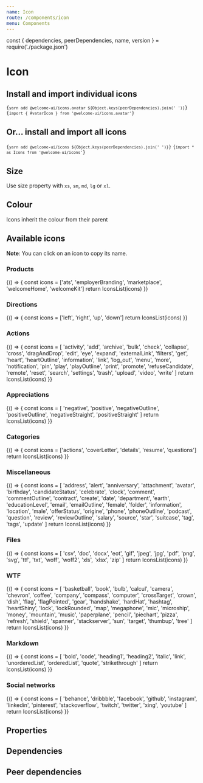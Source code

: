 ```yaml
---
name: Icon
route: /components/icon
menu: Components
---
```


const { dependencies, peerDependencies, name, version } = require('./package.json')

# Icon

<TagVersion version={version} name={name} />

## Install and import individual icons

<Code language="bash" isCopyable>{`yarn add @welcome-ui/icons.avatar ${Object.keys(peerDependencies).join(' ')}`}</Code>
<Code language="bash" isCopyable>{`import { AvatarIcon } from '@welcome-ui/icons.avatar'`}</Code>

## Or… install and import all icons

<Code language="bash" isCopyable>{`yarn add @welcome-ui/icons ${Object.keys(peerDependencies).join(' ')}`}</Code>
<Code language="bash" isCopyable>{`import * as Icons from '@welcome-ui/icons'`}</Code>

## Size

Use size property with `xs`, `sm`, `md`, `lg` or `xl`.

<Playground>
  <TwitterIcon size="xs" />
  <TwitterIcon size="sm" />
  <TwitterIcon />
  <TwitterIcon size="lg" />
  <TwitterIcon size="xl" />
</Playground>

## Colour

Icons inherit the colour from their parent

<Playground>
  <TwitterIcon color="blue" name="twitter" size="xl" />
  <TwitterIcon color="orange" name="twitter" size="xl" />
  <TwitterIcon color="green" name="twitter" size="xl" />
</Playground>

## Available icons

**Note**: You can click on an icon to copy its name.

### Products

<Playground wrapper={false}>
  {() => {
    const icons = ['ats', 'employerBranding', 'marketplace', 'welcomeHome', 'welcomeKit']
    return IconsList(icons)
  }}
</Playground>

### Directions

<Playground wrapper={false}>
  {() => {
    const icons = ['left', 'right', 'up', 'down']
    return IconsList(icons)
  }}
</Playground>

### Actions

<Playground wrapper={false}>
  {() => {
    const icons = [
      'activity',
      'add',
      'archive',
      'bulk',
      'check',
      'collapse',
      'cross',
      'dragAndDrop',
      'edit',
      'eye',
      'expand',
      'externalLink',
      'filters',
      'get',
      'heart',
      'heartOutline',
      'information',
      'link',
      'log_out',
      'menu',
      'more',
      'notification',
      'pin',
      'play',
      'playOutline',
      'print',
      'promote',
      'refuseCandidate',
      'remote',
      'reset',
      'search',
      'settings',
      'trash',
      'upload',
      'video',
      'write'
    ]
    return IconsList(icons)
  }}
</Playground>

### Appreciations

<Playground wrapper={false}>
  {() => {
    const icons = [
      'negative',
      'positive',
      'negativeOutline',
      'positiveOutline',
      'negativeStraight',
      'positiveStraight'
    ]
    return IconsList(icons)
  }}
</Playground>

### Categories

<Playground wrapper={false}>
  {() => {
    const icons = ['actions', 'coverLetter', 'details', 'resume', 'questions']
    return IconsList(icons)
  }}
</Playground>

### Miscellaneous

<Playground wrapper={false}>
  {() => {
    const icons = [
      'address',
      'alert',
      'anniversary',
      'attachment',
      'avatar',
      'birthday',
      'candidateStatus',
      'celebrate',
      'clock',
      'comment',
      'commentOutline',
      'contract',
      'create',
      'date',
      'department',
      'earth',
      'educationLevel',
      'email',
      'emailOutline',
      'female',
      'folder',
      'information',
      'location',
      'male',
      'offerStatus',
      'origine',
      'phone',
      'phoneOutline',
      'podcast',
      'question',
      'review',
      'reviewOutline',
      'salary',
      'source',
      'star',
      'suitcase',
      'tag',
      'tags',
      'update'
    ]
    return IconsList(icons)
  }}
</Playground>

### Files

<Playground wrapper={false}>
  {() => {
    const icons = [
      'csv',
      'doc',
      'docx',
      'eot',
      'gif',
      'jpeg',
      'jpg',
      'pdf',
      'png',
      'svg',
      'ttf',
      'txt',
      'woff',
      'woff2',
      'xls',
      'xlsx',
      'zip'
    ]
    return IconsList(icons)
  }}
</Playground>

### WTF

<Playground wrapper={false}>
  {() => {
    const icons = [
      'basketball',
      'book',
      'bulb',
      'calcul',
      'camera',
      'chevron',
      'coffee',
      'company',
      'compass',
      'computer',
      'crossTarget',
      'crown',
      'dish',
      'flag',
      'flagPointed',
      'gear',
      'handshake',
      'hardHat',
      'hashtag',
      'heartShiny',
      'lock',
      'lockRounded',
      'map',
      'megaphone',
      'mic',
      'microship',
      'money',
      'mountain',
      'music',
      'paperplane',
      'pencil',
      'piechart',
      'pizza',
      'refresh',
      'shield',
      'spanner',
      'stackserver',
      'sun',
      'target',
      'thumbup',
      'tree'
    ]
    return IconsList(icons)
  }}
</Playground>

### Markdown

<Playground wrapper={false}>
  {() => {
    const icons = [
      'bold',
      'code',
      'heading1',
      'heading2',
      'italic',
      'link',
      'unorderedList',
      'orderedList',
      'quote',
      'strikethrough'
    ]
    return IconsList(icons)
  }}
</Playground>

### Social networks

<Playground wrapper={false}>
  {() => {
    const icons = [
      'behance',
      'dribbble',
      'facebook',
      'github',
      'instagram',
      'linkedin',
      'pinterest',
      'stackoverflow',
      'twitch',
      'twitter',
      'xing',
      'youtube'
    ]
    return IconsList(icons)
  }}
</Playground>

## Properties

<Props of={Icon} />

## Dependencies

<Dependencies dependencies={dependencies} />

## Peer dependencies

<Dependencies dependencies={peerDependencies} />
